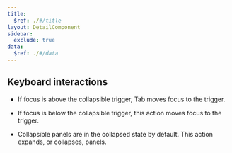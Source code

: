 ```yaml
---
title:
  $ref: ./#/title
layout: DetailComponent
sidebar:
  exclude: true
data:
  $ref: ./#/data
---
```


## Keyboard interactions

<KeyboardControls>
<KeyboardControl keyOrCombos="Tab">

- If focus is above the collapsible trigger, Tab moves focus to the trigger.

</KeyboardControl>
<KeyboardControl keyOrCombos="Shift + Tab">

- If focus is below the collapsible trigger, this action moves focus to the trigger.

</KeyboardControl>
<KeyboardControl keyOrCombos="Enter / Space">

- Collapsible panels are in the collapsed state by default. This action expands, or collapses, panels.

</KeyboardControl>
</KeyboardControls>
